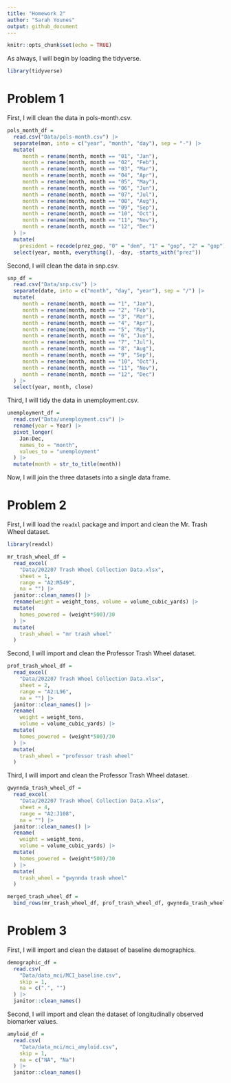 ```yaml
---
title: "Homework 2"
author: "Sarah Younes"
output: github_document
---
```


```r
knitr::opts_chunk$set(echo = TRUE)
```

As always, I will begin by loading the tidyverse.

```r
library(tidyverse)
```

# Problem 1

First, I will clean the data in pols-month.csv.

```r
pols_month_df =
  read.csv("Data/pols-month.csv") |>
  separate(mon, into = c("year", "month", "day"), sep = "-") |>
  mutate(
     month = rename(month, month == "01", "Jan"),
     month = rename(month, month == "02", "Feb"),
     month = rename(month, month == "03", "Mar"),
     month = rename(month, month == "04", "Apr"),
     month = rename(month, month == "05", "May"),
     month = rename(month, month == "06", "Jun"),
     month = rename(month, month == "07", "Jul"),
     month = rename(month, month == "08", "Aug"),
     month = rename(month, month == "09", "Sep"),
     month = rename(month, month == "10", "Oct"),
     month = rename(month, month == "11", "Nov"),
     month = rename(month, month == "12", "Dec")
  ) |>
  mutate(
    president = recode(prez_gop, "0" = "dem", "1" = "gop", "2" = "gop")) |>
  select(year, month, everything(), -day, -starts_with("prez"))
```
    
Second, I will clean the data in snp.csv.

```r
snp_df =
  read.csv("Data/snp.csv") |>
  separate(date, into = c("month", "day", "year"), sep = "/") |>
  mutate(
     month = rename(month, month == "1", "Jan"),
     month = rename(month, month == "2", "Feb"),
     month = rename(month, month == "3", "Mar"),
     month = rename(month, month == "4", "Apr"),
     month = rename(month, month == "5", "May"),
     month = rename(month, month == "6", "Jun"),
     month = rename(month, month == "7", "Jul"),
     month = rename(month, month == "8", "Aug"),
     month = rename(month, month == "9", "Sep"),
     month = rename(month, month == "10", "Oct"),
     month = rename(month, month == "11", "Nov"),
     month = rename(month, month == "12", "Dec")
  ) |>
  select(year, month, close)
```
   
Third, I will tidy the data in unemployment.csv.

```r
unemployment_df =
  read.csv("Data/unemployment.csv") |>
  rename(year = Year) |>
  pivot_longer(
    Jan:Dec,
    names_to = "month",
    values_to = "unemployment"
  ) |>
  mutate(month = str_to_title(month))
```

Now, I will join the three datasets into a single data frame.

# Problem 2

First, I will load the `readxl` package and import and clean the Mr. Trash Wheel dataset.

```r

library(readxl)

mr_trash_wheel_df =
  read_excel(
    "Data/202207 Trash Wheel Collection Data.xlsx",
    sheet = 1,
    range = "A2:M549",
    na = "") |>
  janitor::clean_names() |>
  rename(weight = weight_tons, volume = volume_cubic_yards) |>
  mutate(
    homes_powered = (weight*500)/30
  ) |>
  mutate(
    trash_wheel = "mr trash wheel"
  )
```

Second, I will import and clean the Professor Trash Wheel dataset.

```r
prof_trash_wheel_df =
  read_excel(
    "Data/202207 Trash Wheel Collection Data.xlsx",
    sheet = 2,
    range = "A2:L96",
    na = "") |>
  janitor::clean_names() |>
  rename(
    weight = weight_tons,
    volume = volume_cubic_yards) |>
  mutate(
    homes_powered = (weight*500)/30
  ) |>
  mutate(
    trash_wheel = "professor trash wheel"
  )
```

Third, I will import and clean the Professor Trash Wheel dataset.

```r
gwynnda_trash_wheel_df =
  read_excel(
    "Data/202207 Trash Wheel Collection Data.xlsx",
    sheet = 4,
    range = "A2:J108",
    na = "") |>
  janitor::clean_names() |>
  rename(
    weight = weight_tons,
    volume = volume_cubic_yards) |>
  mutate(
    homes_powered = (weight*500)/30
  ) |>
  mutate(
    trash_wheel = "gwynnda trash wheel"
  )
```

```r
merged_trash_wheel_df =
  bind_rows(mr_trash_wheel_df, prof_trash_wheel_df, gwynnda_trash_wheel_df)
```

# Problem 3

First, I will import and clean the dataset of baseline demographics.

```r
demographic_df =
  read.csv(
    "Data/data_mci/MCI_baseline.csv",
    skip = 1,
    na = c(".", "")
  ) |>
  janitor::clean_names()
```

Second, I will import and clean the dataset of longitudinally observed biomarker values.

```r
amyloid_df =
  read.csv(
    "Data/data_mci/mci_amyloid.csv",
    skip = 1,
    na = c("NA", "Na")
  ) |>
  janitor::clean_names()
```